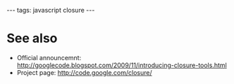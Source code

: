 ---
tags: javascript closure
---
= See also =

* Official announcemnt: http://googlecode.blogspot.com/2009/11/introducing-closure-tools.html
* Project page: http://code.google.com/closure/
